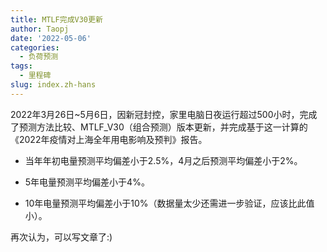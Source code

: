 ```yaml
---
title: MTLF完成V30更新
author: Taopj
date: '2022-05-06'
categories:
  - 负荷预测
tags:
  - 里程碑
slug: index.zh-hans
---
```


2022年3月26日~5月6日，因新冠封控，家里电脑日夜运行超过500小时，完成了预测方法比较、MTLF_V30（组合预测）版本更新，并完成基于这一计算的《2022年疫情对上海全年用电影响及预判》报告。

- 当年年初电量预测平均偏差小于2.5%，4月之后预测平均偏差小于2%。

- 5年电量预测平均偏差小于4%。

- 10年电量预测平均偏差小于10%（数据量太少还需进一步验证，应该比此值小）。

再次认为，可以写文章了:)
